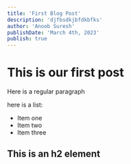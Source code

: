 ```yaml
---
title: 'First Blog Post'
description: 'djfbsdkjbfdkbfks'
author: 'Anoob Suresh'
publishDate: 'March 4th, 2023'
publish: true
---
```


# This is our first post

Here is a regular paragraph

here is a list:

- Item one
- Item two
- Item three

## This is an h2 element